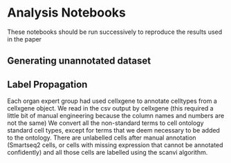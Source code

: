 # Analysis Notebooks
These notebooks should be run successively to reproduce the results used in the paper

## Generating unannotated dataset

## Label Propagation
Each organ expert group had used cellxgene to annotate celltypes from a cellxgene object. 
We read in the csv output by cellxgene (this required a little bit of manual engineering because the column names and numbers are not the same) 
We convert all the non-standard terms to cell ontology standard cell types, except for terms that we deem necessary to be added to the ontology. 
There are unlabelled cells after manual annotation (Smartseq2 cells, or cells with missing expression that cannot be annotated confidently) and all those cells are labelled using the scanvi algorithm.

## 
